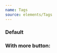 ```yaml
---
name: Tags
source: elements/Tags
---
```


### Default

<Playground>
  <BorderBox>
    <Tags
      tags={[
        {
          name: "Sculpture",
          href: "/gene/sculpture",
        },
        {
          name: "Repetition",
          href: "/gene/repetition",
        },
        {
          name: "United States",
          href: "/gene/united-states",
        },
        {
          name: "1960s",
          href: "/gene/1960s",
        },
        {
          name: "Minimalism",
          href: "/gene/minimalism",
        },
      ]}
    />
  </BorderBox>
</Playground>

### With more button:

<Playground expanded={false}>
  <BorderBox>
    <Tags
      tags={[
        {
          name: "Sculpture",
          href: "/gene/sculpture",
        },
        {
          name: "Repetition",
          href: "/gene/repetition",
        },
        {
          name: "United States",
          href: "/gene/united-states",
        },
        {
          name: "1960s",
          href: "/gene/1960s",
        },
        {
          name: "Minimalism",
          href: "/gene/minimalism",
        },
        {
          name: "Abstract Art",
          href: "/gene/abstract-art",
        },
        {
          name: "Line, Form, and Color",
          href: "/gene/line-form-and-color",
        },
        {
          name: "1860–1969",
          href: "/gene/1860-1969",
        },
        {
          name: "Abstract Sculpture",
          href: "/gene/abstract-sculpture",
        },
        {
          name: "Linear Forms",
          href: "/gene/linear-forms",
        },
      ]}
      displayNum={5}
    />
  </BorderBox>
</Playground>
